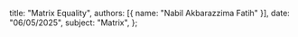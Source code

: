   title: "Matrix Equality",
  authors: [{ name: "Nabil Akbarazzima Fatih" }],
  date: "06/05/2025",
  subject: "Matrix",
};
